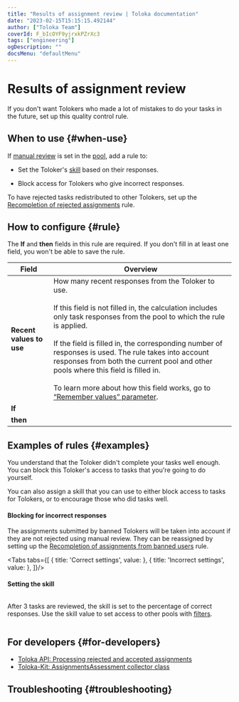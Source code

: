 ```yaml
---
title: "Results of assignment review | Toloka documentation"
date: "2023-02-15T15:15:15.492144"
author: ["Toloka Team"]
coverId: F_bIcOYF9yjrxkPZrXc3
tags: ["engineering"]
ogDescription: ""
docsMenu: "defaultMenu"
---
```



# Results of assignment review

If you don't want Tolokers who made a lot of mistakes to do your tasks in the future, set up this quality control rule.

## When to use {#when-use}

If [manual review](/docs/guide/offline-accept) is set in the [pool](/docs/glossary#pool), add a rule to:

- Set the Toloker's [skill](/docs/glossary#skill) based on their responses.

- Block access for Tolokers who give incorrect responses.

To have rejected tasks redistributed to other Tolokers, set up the [Recompletion of rejected assignments](/docs/guide/reassessment-after-accepting) rule.

## How to configure {#rule}

<Note mode="warning" title="Warning">

The **If** and **then** fields in this rule are required. If you don't fill in at least one field, you won't be able to save the rule.

</Note>

**Field** | **Overview**
----- | -----
**Recent values to use** | How many recent responses from the Toloker to use.<br/><br/>If this field is not filled in, the calculation includes only task responses from the pool to which the rule is applied.<br/><br/>If the field is filled in, the corresponding number of responses is used. The rule takes into account responses from both the current pool and other pools where this field is filled in.<br/><br/>To learn more about how this field works, go to [“Remember values” parameter](/docs/guide/remember-values).
**If** | <ReviewingAssignmentsTable1/>
**then** | <ReviewingAssignmentsTable2/>

## Examples of rules {#examples}

You understand that the Toloker didn't complete your tasks well enough. You can block this Toloker's access to tasks that you're going to do yourself.

You can also assign a skill that you can use to either block access to tasks for Tolokers, or to encourage those who did tasks well.

#### Blocking for incorrect responses

<Note mode="warning" title="Warning">

The assignments submitted by banned Tolokers will be taken into account if they are not rejected using manual review. They can be reassigned by setting up the [Recompletion of assignments from banned users](/docs/guide/restore-task-overlap) rule.

</Note>

<Tabs tabs={[
  { title: 'Correct settings', value: <ReviewingAssignmentsList1/> },
  { title: 'Incorrect settings', value: <ReviewingAssignmentsList2/> },
]}/>

#### Setting the skill

<Image withBackground imageId="1675427115481" alt="" />

After 3 tasks are reviewed, the skill is set to the percentage of correct responses. Use the skill value to set access to other pools with [filters](/docs/guide/filters).

<Cut title="Example of filter settings">

<Image withBackground imageId="1675426610167" alt="" />

</Cut>

## For developers {#for-developers}

- [Toloka API: Processing rejected and accepted assignments](/docs/api/reassessment)
- [Toloka-Kit: AssignmentsAssessment collector class](/docs/toloka-kit/reference/toloka.client.collectors.AssignmentsAssessment)

## Troubleshooting {#troubleshooting}

<FaqSkillForEveryPool/>

<FaqSkillForDifferentProjects/>

<FaqDisableTasks/>

<FaqRedoTask/>

<ContactGuideSupport/>
